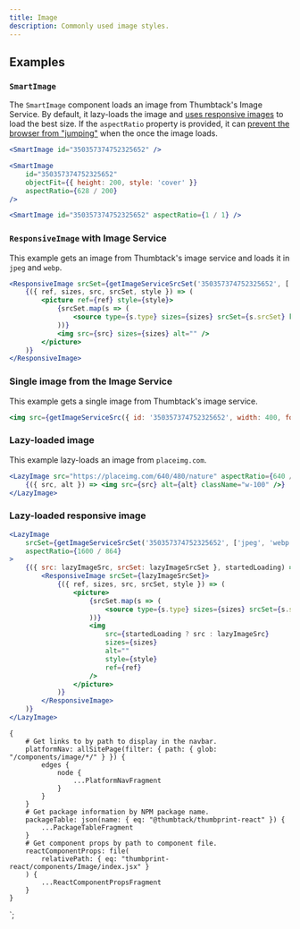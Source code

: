 ```yaml
---
title: Image
description: Commonly used image styles.
---
```



<ComponentHeader data={props.data} />

## Examples

### `SmartImage`

The `SmartImage` component loads an image from Thumbtack's Image Service. By default, it lazy-loads the image and [uses responsive images](https://developer.mozilla.org/en-US/docs/Learn/HTML/Multimedia_and_embedding/Responsive_images) to load the best size. If the `aspectRatio` property is provided, it can [prevent the browser from "jumping"](https://css-tricks.com/preventing-content-reflow-from-lazy-loaded-images/) when the once the image loads.

```jsx
<SmartImage id="350357374752325652" />
```

```jsx
<SmartImage
    id="350357374752325652"
    objectFit={{ height: 200, style: 'cover' }}
    aspectRatio={628 / 200}
/>
```

```jsx
<SmartImage id="350357374752325652" aspectRatio={1 / 1} />
```

### `ResponsiveImage` with Image Service

This example gets an image from Thumbtack's image service and loads it in `jpeg` and `webp`.

```jsx
<ResponsiveImage srcSet={getImageServiceSrcSet('350357374752325652', ['jpeg', 'webp'])}>
    {({ ref, sizes, src, srcSet, style }) => (
        <picture ref={ref} style={style}>
            {srcSet.map(s => (
                <source type={s.type} sizes={sizes} srcSet={s.srcSet} key={s.type} />
            ))}
            <img src={src} sizes={sizes} alt="" />
        </picture>
    )}
</ResponsiveImage>
```

### Single image from the Image Service

This example gets a single image from Thumbtack's image service.

```jsx
<img src={getImageServiceSrc({ id: '350357374752325652', width: 400, format: 'jpeg' })} alt="" />
```

### Lazy-loaded image

This example lazy-loads an image from `placeimg.com`.

```jsx
<LazyImage src="https://placeimg.com/640/480/nature" aspectRatio={640 / 480} alt="Photo of nature">
    {({ src, alt }) => <img src={src} alt={alt} className="w-100" />}
</LazyImage>
```

### Lazy-loaded responsive image

```jsx
<LazyImage
    srcSet={getImageServiceSrcSet('350357374752325652', ['jpeg', 'webp'])}
    aspectRatio={1600 / 864}
>
    {({ src: lazyImageSrc, srcSet: lazyImageSrcSet }, startedLoading) => (
        <ResponsiveImage srcSet={lazyImageSrcSet}>
            {({ ref, sizes, src, srcSet, style }) => (
                <picture>
                    {srcSet.map(s => (
                        <source type={s.type} sizes={sizes} srcSet={s.srcSet} key={s.type} />
                    ))}
                    <img
                        src={startedLoading ? src : lazyImageSrc}
                        sizes={sizes}
                        alt=""
                        style={style}
                        ref={ref}
                    />
                </picture>
            )}
        </ResponsiveImage>
    )}
</LazyImage>
```

<ComponentFooter data={props.data} />

    {
        # Get links to by path to display in the navbar.
        platformNav: allSitePage(filter: { path: { glob: "/components/image/*/" } }) {
            edges {
                node {
                    ...PlatformNavFragment
                }
            }
        }
        # Get package information by NPM package name.
        packageTable: json(name: { eq: "@thumbtack/thumbprint-react" }) {
            ...PackageTableFragment
        }
        # Get component props by path to component file.
        reactComponentProps: file(
            relativePath: { eq: "thumbprint-react/components/Image/index.jsx" }
        ) {
            ...ReactComponentPropsFragment
        }
    }
`;
